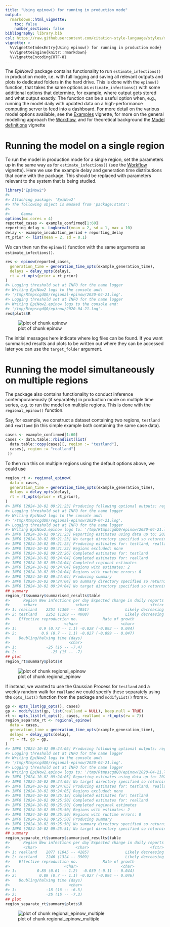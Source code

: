 ```yaml
---
title: "Using epinow() for running in production mode"
output:
  rmarkdown::html_vignette:
    toc: false
    number_sections: false
bibliography: library.bib
csl: https://raw.githubusercontent.com/citation-style-language/styles/master/apa-numeric-superscript-brackets.csl
vignette: >
  %\VignetteIndexEntry{Using epinow() for running in production mode}
  %\VignetteEngine{knitr::rmarkdown}
  %\VignetteEncoding{UTF-8}
---
```




The _EpiNow2_ package contains functionality to run `estimate_infections()` in production mode, i.e. with full logging and saving all relevant outputs and plots to dedicated folders in the hard drive.
This is done with the `epinow()` function, that takes the same options as `estimate_infections()` with some additional options that determine, for example, where output gets stored and what output exactly.
The function can be a useful option when, e.g., running the model daily with updated data on a high-performance computing server to feed into a dashboard.
For more detail on the various model options available, see the [Examples](estimate_infections_options.html) vignette, for more on the general modelling approach the [Workflow](estimate_infections_workflow.html), and for theoretical background the [Model definitions](estimate_infections.html) vignette

# Running the model on a single region

To run the model in production mode for a single region, set the parameters up in the same way as for `estimate_infections()` (see the [Workflow](estimate_infections_workflow.html) vignette).
Here we use the example delay and generation time distributions that come with the package.
This should be replaced with parameters relevant to the system that is being studied.


``` r
library("EpiNow2")
#> 
#> Attaching package: 'EpiNow2'
#> The following object is masked from 'package:stats':
#> 
#>     Gamma
options(mc.cores = 4)
reported_cases <- example_confirmed[1:60]
reporting_delay <- LogNormal(mean = 2, sd = 1, max = 10)
delay <- example_incubation_period + reporting_delay
rt_prior <- list(mean = 2, sd = 0.1)
```

We can then run the `epinow()` function with the same arguments as `estimate_infections()`.


``` r
res <- epinow(reported_cases,
  generation_time = generation_time_opts(example_generation_time),
  delays = delay_opts(delay),
  rt = rt_opts(prior = rt_prior)
)
#> Logging threshold set at INFO for the name logger
#> Writing EpiNow2 logs to the console and:
#> '/tmp/RtmpscgdQ0/regional-epinow/2020-04-21.log'.
#> Logging threshold set at INFO for the name logger
#> Writing EpiNow2.epinow logs to the console and:
#> '/tmp/RtmpscgdQ0/epinow/2020-04-21.log'.
res$plots$R
```

![plot of chunk epinow](epinow-epinow-1.png)

The initial messages here indicate where log files can be found.
If you want summarised results and plots to be written out where they can be accessed later you can use the `target_folder` argument.

# Running the model simultaneously on multiple regions

The package also contains functionality to conduct inference contemporaneously (if separately) in production mode on multiple time series, e.g. to run the model on multiple regions.
This is done with the `regional_epinow()` function.

Say, for example, we construct a dataset containing two regions, `testland` and `realland` (in this simple example both containing the same case data).


``` r
cases <- example_confirmed[1:60]
cases <- data.table::rbindlist(list(
  data.table::copy(cases)[, region := "testland"],
  cases[, region := "realland"]
 ))
```

To then run this on multiple regions using the default options above, we could use


``` r
region_rt <- regional_epinow(
  data = cases,
  generation_time = generation_time_opts(example_generation_time),
  delays = delay_opts(delay),
  rt = rt_opts(prior = rt_prior),
)
#> INFO [2024-10-02 09:21:23] Producing following optional outputs: regions, summary, samples, plots, latest
#> Logging threshold set at INFO for the name logger
#> Writing EpiNow2 logs to the console and:
#> '/tmp/RtmpscgdQ0/regional-epinow/2020-04-21.log'.
#> Logging threshold set at INFO for the name logger
#> Writing EpiNow2.epinow logs to: '/tmp/RtmpscgdQ0/epinow/2020-04-21.log'.
#> INFO [2024-10-02 09:21:23] Reporting estimates using data up to: 2020-04-21
#> INFO [2024-10-02 09:21:23] No target directory specified so returning output
#> INFO [2024-10-02 09:21:23] Producing estimates for: testland, realland
#> INFO [2024-10-02 09:21:23] Regions excluded: none
#> INFO [2024-10-02 09:22:26] Completed estimates for: testland
#> INFO [2024-10-02 09:24:04] Completed estimates for: realland
#> INFO [2024-10-02 09:24:04] Completed regional estimates
#> INFO [2024-10-02 09:24:04] Regions with estimates: 2
#> INFO [2024-10-02 09:24:04] Regions with runtime errors: 0
#> INFO [2024-10-02 09:24:04] Producing summary
#> INFO [2024-10-02 09:24:04] No summary directory specified so returning summary output
#> INFO [2024-10-02 09:24:04] No target directory specified so returning timings
## summary
region_rt$summary$summarised_results$table
#>      Region New infections per day Expected change in daily reports
#>      <char>                 <char>                           <fctr>
#> 1: realland    2251 (1309 -- 4051)                Likely decreasing
#> 2: testland    2251 (1269 -- 4008)                Likely decreasing
#>    Effective reproduction no.           Rate of growth
#>                        <char>                   <char>
#> 1:          0.9 (0.72 -- 1.1) -0.028 (-0.093 -- 0.044)
#> 2:           0.9 (0.7 -- 1.1) -0.027 (-0.099 -- 0.047)
#>    Doubling/halving time (days)
#>                          <char>
#> 1:             -25 (16 -- -7.4)
#> 2:               -25 (15 -- -7)
## plot
region_rt$summary$plots$R
```

![plot of chunk regional_epinow](epinow-regional_epinow-1.png)

If instead, we wanted to use the Gaussian Process for `testland` and a weekly random walk for `realland` we could specify these separately using the `opts_list()` function from the package and `modifyList()` from `R`.


``` r
gp <- opts_list(gp_opts(), cases)
gp <- modifyList(gp, list(realland = NULL), keep.null = TRUE)
rt <- opts_list(rt_opts(), cases, realland = rt_opts(rw = 7))
region_separate_rt <- regional_epinow(
  data = cases,
  generation_time = generation_time_opts(example_generation_time),
  delays = delay_opts(delay),
  rt = rt, gp = gp,
)
#> INFO [2024-10-02 09:24:05] Producing following optional outputs: regions, summary, samples, plots, latest
#> Logging threshold set at INFO for the name logger
#> Writing EpiNow2 logs to the console and:
#> '/tmp/RtmpscgdQ0/regional-epinow/2020-04-21.log'.
#> Logging threshold set at INFO for the name logger
#> Writing EpiNow2.epinow logs to: '/tmp/RtmpscgdQ0/epinow/2020-04-21.log'.
#> INFO [2024-10-02 09:24:05] Reporting estimates using data up to: 2020-04-21
#> INFO [2024-10-02 09:24:05] No target directory specified so returning output
#> INFO [2024-10-02 09:24:05] Producing estimates for: testland, realland
#> INFO [2024-10-02 09:24:05] Regions excluded: none
#> INFO [2024-10-02 09:25:18] Completed estimates for: testland
#> INFO [2024-10-02 09:25:50] Completed estimates for: realland
#> INFO [2024-10-02 09:25:50] Completed regional estimates
#> INFO [2024-10-02 09:25:50] Regions with estimates: 2
#> INFO [2024-10-02 09:25:50] Regions with runtime errors: 0
#> INFO [2024-10-02 09:25:50] Producing summary
#> INFO [2024-10-02 09:25:50] No summary directory specified so returning summary output
#> INFO [2024-10-02 09:25:51] No target directory specified so returning timings
## summary
region_separate_rt$summary$summarised_results$table
#>      Region New infections per day Expected change in daily reports
#>      <char>                 <char>                           <fctr>
#> 1: realland    2077 (1045 -- 4285)                Likely decreasing
#> 2: testland    2246 (1324 -- 3909)                Likely decreasing
#>    Effective reproduction no.           Rate of growth
#>                        <char>                   <char>
#> 1:         0.85 (0.61 -- 1.2)  -0.039 (-0.11 -- 0.044)
#> 2:          0.89 (0.7 -- 1.1) -0.027 (-0.094 -- 0.046)
#>    Doubling/halving time (days)
#>                          <char>
#> 1:             -18 (16 -- -6.5)
#> 2:             -25 (15 -- -7.3)
## plot
region_separate_rt$summary$plots$R
```

![plot of chunk regional_epinow_multiple](epinow-regional_epinow_multiple-1.png)
